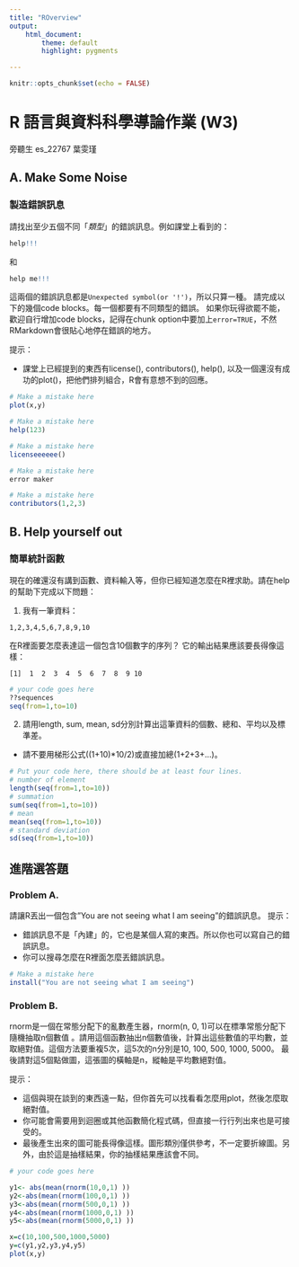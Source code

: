 ```yaml
---
title: "ROverview"
output: 
    html_document:
        theme: default
        highlight: pygments

---
```


```r
knitr::opts_chunk$set(echo = FALSE)
```

R 語言與資料科學導論作業 (W3)
=============================

旁聽生  es_22767  葉雯瑾


## A. Make Some Noise

### 製造錯誤訊息
請找出至少五個不同「*類型*」的錯誤訊息。例如課堂上看到的：
```r
help!!!
```

和

```r
help me!!!
```

這兩個的錯誤訊息都是`Unexpected symbol(or '!')`，所以只算一種。
請完成以下的幾個code blocks。每一個都要有不同類型的錯誤。
如果你玩得欲罷不能，歡迎自行增加code blocks，記得在chunk option中要加上`error=TRUE`，不然RMarkdown會很貼心地停在錯誤的地方。

提示：  

* 課堂上已經提到的東西有license(), contributors(), help(), 
  以及一個還沒有成功的plot()，把他們排列組合，R會有意想不到的回應。

```r
# Make a mistake here
plot(x,y)
```

```r
# Make a mistake here
help(123)
```

```r
# Make a mistake here
licenseeeeee()
```

```r
# Make a mistake here
error maker
```

```r
# Make a mistake here
contributors(1,2,3)
```

## B. Help yourself out

### 簡單統計函數
現在的確還沒有講到函數、資料輸入等，但你已經知道怎麼在R裡求助。請在help的幫助下完成以下問題：


1. 我有一筆資料：
```
1,2,3,4,5,6,7,8,9,10
```
在R裡面要怎麼表達這一個包含10個數字的序列？
它的輸出結果應該要長得像這樣：
```
[1]  1  2  3  4  5  6  7  8  9 10
```
```r
# your code goes here
??sequences
seq(from=1,to=10)
```

2. 請用length, sum, mean, sd分別計算出這筆資料的個數、總和、平均以及標準差。  
* 請不要用梯形公式((1+10)*10/2)或直接加總(1+2+3+...)。

```r
# Put your code here, there should be at least four lines.
# number of element
length(seq(from=1,to=10))
# summation
sum(seq(from=1,to=10))
# mean
mean(seq(from=1,to=10))
# standard deviation
sd(seq(from=1,to=10))
```

## 進階選答題

### Problem A.

請讓R丟出一個包含"You are not seeing what I am seeing"的錯誤訊息。
提示：

* 錯誤訊息不是「內建」的，它也是某個人寫的東西。所以你也可以寫自己的錯誤訊息。
* 你可以搜尋怎麼在R裡面怎麼丟錯誤訊息。

```r
# Make a mistake here
install("You are not seeing what I am seeing")
```

### Problem B.

rnorm是一個在常態分配下的亂數產生器，rnorm(n, 0, 1)可以在標準常態分配下隨機抽取n個數值 。請用這個函數抽出n個數值後，計算出這些數值的平均數，並取絕對值。這個方法要重複5次，這5次的n分別是10, 100, 500, 1000, 5000。 最後請對這5個點做圖，這張圖的橫軸是n，縱軸是平均數絕對值。

提示：  

* 這個與現在談到的東西遠一點，但你首先可以找看看怎麼用plot，然後怎麼取絕對值。
* 你可能會需要用到迴圈或其他函數簡化程式碼，但直接一行行列出來也是可接受的。
* 最後產生出來的圖可能長得像這樣。圖形類別僅供參考，不一定要折線圖。另外，由於這是抽樣結果，你的抽樣結果應該會不同。

```r
# your code goes here

y1<- abs(mean(rnorm(10,0,1) ))
y2<-abs(mean(rnorm(100,0,1) ))
y3<-abs(mean(rnorm(500,0,1) ))
y4<-abs(mean(rnorm(1000,0,1) ))
y5<-abs(mean(rnorm(5000,0,1) ))

x=c(10,100,500,1000,5000)
y=c(y1,y2,y3,y4,y5)
plot(x,y)

```

